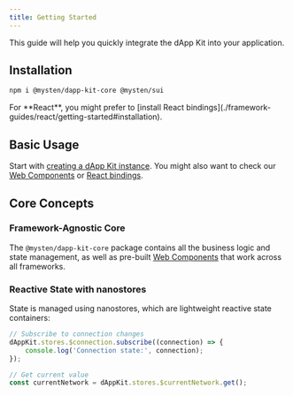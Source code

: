 ```yaml
---
title: Getting Started
---
```


This guide will help you quickly integrate the dApp Kit into your application.

## Installation

```sh npm2yarn
npm i @mysten/dapp-kit-core @mysten/sui
```

<Callout>
	For **React**, you might prefer to [install React
	bindings](./framework-guides/react/getting-started#installation).
</Callout>

## Basic Usage

Start with [creating a dApp Kit instance](./dapp-kit-instance). You might also want to check our
[Web Components](./web-components/connect-button) or
[React bindings](./framework-guides/react/getting-started#installation).

## Core Concepts

### Framework-Agnostic Core

The `@mysten/dapp-kit-core` package contains all the business logic and state management, as well as
pre-built [Web Components](./web-components/connect-button) that work across all frameworks.

### Reactive State with nanostores

State is managed using nanostores, which are lightweight reactive state containers:

```typescript
// Subscribe to connection changes
dAppKit.stores.$connection.subscribe((connection) => {
	console.log('Connection state:', connection);
});

// Get current value
const currentNetwork = dAppKit.stores.$currentNetwork.get();
```
